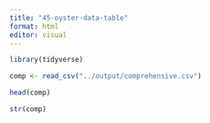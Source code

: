 ```yaml
---
title: "45-oyster-data-table"
format: html
editor: visual
---
```


```r
library(tidyverse)
```

```r
comp <- read_csv("../output/comprehensive.csv")
```

```r
head(comp)
```

```r
str(comp)
```
